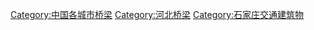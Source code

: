 {{catmore}}

[[Category:中国各城市桥梁|Category:中国各城市桥梁]]
[[Category:河北桥梁|Category:河北桥梁]]
[[Category:石家庄交通建筑物|Category:石家庄交通建筑物]]
